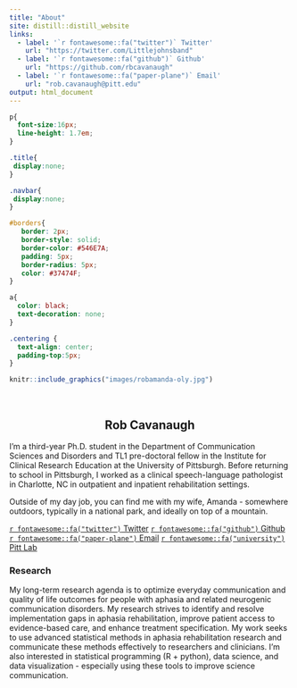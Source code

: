 ```yaml
---
title: "About"
site: distill::distill_website
links:
  - label: '`r fontawesome::fa("twitter")` Twitter'
    url: "https://twitter.com/Littlejohnsband"
  - label: '`r fontawesome::fa("github")` Github'
    url: "https://github.com/rbcavanaugh"
  - label: '`r fontawesome::fa("paper-plane")` Email'
    url: "rob.cavanaugh@pitt.edu"
output: html_document
---
```


```css

p{
  font-size:16px;
  line-height: 1.7em;
}

.title{
 display:none;
}

.navbar{
 display:none;
}

#borders{
   border: 2px; 
   border-style: solid;
   border-color: #546E7A;
   padding: 5px;
   border-radius: 5px;
   color: #37474F;
}

a{
  color: black;
  text-decoration: none;
}

.centering {
  text-align: center;
  padding-top:5px;
}
```


```r
knitr::include_graphics("images/robamanda-oly.jpg")
```

<br>

<center>

## Rob Cavanaugh

</center>

I'm a third-year Ph.D. student in the Department of Communication Sciences and Disorders and TL1 pre-doctoral fellow in the Institute for Clinical Research Education at the University of Pittsburgh. Before returning to school in Pittsburgh, I worked as a clinical speech-language pathologist in Charlotte, NC in outpatient and inpatient rehabilitation settings.

Outside of my day job, you can find me with my wife, Amanda - somewhere outdoors, typically in a national park, and ideally on top of a mountain.

<div class = "centering">

[`r fontawesome::fa("twitter")` Twitter](https://twitter.com/Littlejohnsband){#borders} 
[`r fontawesome::fa("github")` Github](https://github.com/rbcavanaugh){#borders} 
[`r fontawesome::fa("paper-plane")` Email](rob.cavanaugh@pitt.edu){#borders}
[`r fontawesome::fa("university")` Pitt Lab](https://lrcl.pitt.edu){#borders}

</div>

<div style="clear:both;"></div>

### Research

My long-term research agenda is to optimize everyday communication and quality of life outcomes for people with aphasia and related neurogenic communication disorders. My research strives to identify and resolve implementation gaps in aphasia rehabilitation, improve patient access to evidence-based care, and enhance treatment specification. My work seeks to use advanced statistical methods in aphasia rehabilitation research and communicate these methods effectively to researchers and clinicians. I'm also interested in statistical programming (R + python), data science, and data visualization - especially using these tools to improve science communication.
